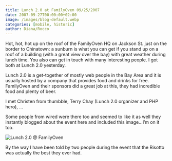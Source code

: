 ```yaml
---
title: Lunch 2.0 at FamilyOven 09/25/2007
date: 2007-09-27T00:00:00+02:00
image: /images/blog-default.webp
categories: [mobile, historic]
author: Diana/Rocco
---
```


<div class="entry-content">
Hot, hot, hot up on the roof of the FamilyOven HQ on Jackson St. just on the border to Chinatown: a sunburn is what you can get if you stand up on a roof of a building (with a great view over the bay) with great weather during lunch time. You also can get in touch with many interesting people. I got both at Lunch 2.0 yesterday.



Lunch 2.0 is a get-together of mostly web people in the Bay Area and it is usually hosted by a company that provides food and drinks for free. FamilyOven and their sponsors did a great job at this, they had incredible food and plenty of beer.



I met  Christen from thumbble,  Terry Chay (Lunch 2.0 organizer and PHP hero), ...



Some people from wired were there too and seemed to like it as well they instantly blogged about the event here and included this image...I’m on it too.

<img src="http://blog.wired.com/photos/uncategorized/2007/09/26/lunch20_3.jpg" alt="Lunch 2.0 @ FamilyOven" />



By the way I have been told by two people during the event that the Risotto was actually the best they ever had.
</div>

